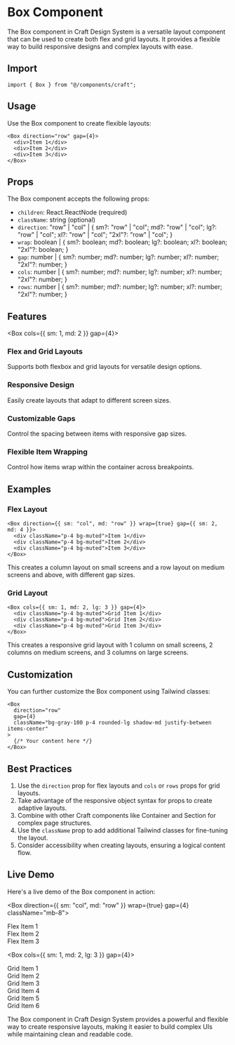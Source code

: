 
# Box Component

The Box component in Craft Design System is a versatile layout component that can be used to create both flex and grid layouts. It provides a flexible way to build responsive designs and complex layouts with ease.

## Import

```tsx
import { Box } from "@/components/craft";
```

## Usage

Use the Box component to create flexible layouts:

```tsx
<Box direction="row" gap={4}>
  <div>Item 1</div>
  <div>Item 2</div>
  <div>Item 3</div>
</Box>
```

## Props

The Box component accepts the following props:

- `children`: React.ReactNode (required)
- `className`: string (optional)
- `direction`: "row" | "col" | { sm?: "row" | "col"; md?: "row" | "col"; lg?: "row" | "col"; xl?: "row" | "col"; "2xl"?: "row" | "col"; }
- `wrap`: boolean | { sm?: boolean; md?: boolean; lg?: boolean; xl?: boolean; "2xl"?: boolean; }
- `gap`: number | { sm?: number; md?: number; lg?: number; xl?: number; "2xl"?: number; }
- `cols`: number | { sm?: number; md?: number; lg?: number; xl?: number; "2xl"?: number; }
- `rows`: number | { sm?: number; md?: number; lg?: number; xl?: number; "2xl"?: number; }

## Features

<Box cols={{ sm: 1, md: 2 }} gap={4}>
  <div className="p-4 bg-muted">
    <h3 className="text-lg font-semibold">Flex and Grid Layouts</h3>
    <p>Supports both flexbox and grid layouts for versatile design options.</p>
  </div>
  <div className="p-4 bg-muted">
    <h3 className="text-lg font-semibold">Responsive Design</h3>
    <p>Easily create layouts that adapt to different screen sizes.</p>
  </div>
  <div className="p-4 bg-muted">
    <h3 className="text-lg font-semibold">Customizable Gaps</h3>
    <p>Control the spacing between items with responsive gap sizes.</p>
  </div>
  <div className="p-4 bg-muted">
    <h3 className="text-lg font-semibold">Flexible Item Wrapping</h3>
    <p>Control how items wrap within the container across breakpoints.</p>
  </div>
</Box>

## Examples

### Flex Layout

```tsx
<Box direction={{ sm: "col", md: "row" }} wrap={true} gap={{ sm: 2, md: 4 }}>
  <div className="p-4 bg-muted">Item 1</div>
  <div className="p-4 bg-muted">Item 2</div>
  <div className="p-4 bg-muted">Item 3</div>
</Box>
```

This creates a column layout on small screens and a row layout on medium screens and above, with different gap sizes.

### Grid Layout

```tsx
<Box cols={{ sm: 1, md: 2, lg: 3 }} gap={4}>
  <div className="p-4 bg-muted">Grid Item 1</div>
  <div className="p-4 bg-muted">Grid Item 2</div>
  <div className="p-4 bg-muted">Grid Item 3</div>
</Box>
```

This creates a responsive grid layout with 1 column on small screens, 2 columns on medium screens, and 3 columns on large screens.

## Customization

You can further customize the Box component using Tailwind classes:

```tsx
<Box
  direction="row"
  gap={4}
  className="bg-gray-100 p-4 rounded-lg shadow-md justify-between items-center"
>
  {/* Your content here */}
</Box>
```

## Best Practices

1. Use the `direction` prop for flex layouts and `cols` or `rows` props for grid layouts.
2. Take advantage of the responsive object syntax for props to create adaptive layouts.
3. Combine with other Craft components like Container and Section for complex page structures.
4. Use the `className` prop to add additional Tailwind classes for fine-tuning the layout.
5. Consider accessibility when creating layouts, ensuring a logical content flow.

## Live Demo

Here's a live demo of the Box component in action:

<Box direction={{ sm: "col", md: "row" }} wrap={true} gap={4} className="mb-8">
  <div className="p-4 bg-primary text-primary-foreground">Flex Item 1</div>
  <div className="p-4 bg-primary text-primary-foreground">Flex Item 2</div>
  <div className="p-4 bg-primary text-primary-foreground">Flex Item 3</div>
</Box>

<Box cols={{ sm: 1, md: 2, lg: 3 }} gap={4}>
  <div className="p-4 bg-secondary text-secondary-foreground">Grid Item 1</div>
  <div className="p-4 bg-secondary text-secondary-foreground">Grid Item 2</div>
  <div className="p-4 bg-secondary text-secondary-foreground">Grid Item 3</div>
  <div className="p-4 bg-secondary text-secondary-foreground">Grid Item 4</div>
  <div className="p-4 bg-secondary text-secondary-foreground">Grid Item 5</div>
  <div className="p-4 bg-secondary text-secondary-foreground">Grid Item 6</div>
</Box>

The Box component in Craft Design System provides a powerful and flexible way to create responsive layouts, making it easier to build complex UIs while maintaining clean and readable code.
